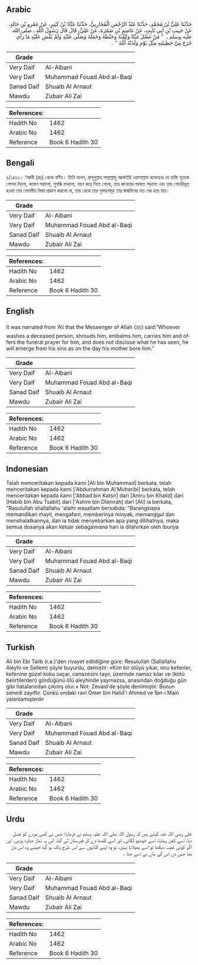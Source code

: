 ## Arabic


<div dir="rtl" lang="ar" style={{fontSize:'larger',backgroundColor:'#f8f9fa',padding:20}}>
حَدَّثَنَا عَلِيُّ بْنُ مُحَمَّدٍ، حَدَّثَنَا عَبْدُ الرَّحْمَنِ الْمُحَارِبِيُّ، حَدَّثَنَا عَبَّادُ بْنُ كَثِيرٍ، عَنْ عَمْرِو بْنِ خَالِدٍ، عَنْ حَبِيبِ بْنِ أَبِي ثَابِتٍ، عَنْ عَاصِمِ بْنِ ضَمْرَةَ، عَنْ عَلِيٍّ، قَالَ قَالَ رَسُولُ اللَّهِ ـ صلى الله عليه وسلم ـ ‏ "‏ مَنْ غَسَّلَ مَيِّتًا وَكَفَّنَهُ وَحَنَّطَهُ وَحَمَلَهُ وَصَلَّى عَلَيْهِ وَلَمْ يُفْشِ عَلَيْهِ مَا رَأَى خَرَجَ مِنْ خَطِيئَتِهِ مِثْلَ يَوْمِ وَلَدَتْهُ أُمُّهُ ‏"‏ ‏.‏
</div>
<div style={{backgroundColor:'#f8f9fa',padding:20, marginBottom: 10}}><table> <thead> <tr> <th>Grade</th> <th></th> </tr> </thead> <tbody> <tr><td>Very Daif</td><td>Al-Albani</td></tr><tr><td>Very Daif</td><td>Muhammad Fouad Abd al-Baqi</td></tr><tr><td>Sanad Daif</td><td>Shuaib Al Arnaut</td></tr><tr><td>Mawdu</td><td>Zubair Ali Zai</td></tr></tbody></table><table> <thead> <tr> <th>References:</th> <th></th> </tr> </thead> <tbody><tr><td>Hadith No</td><td>1462</td></tr><tr><td>Arabic No</td><td>1462</td></tr><tr><td>Reference</td><td>Book 6 Hadith 30</td></tr></tbody></table></div>

## Bengali


<div dir="ltr" lang="bn" style={{fontSize:'larger',backgroundColor:'#f8f9fa',padding:20}}>
৫/১৪৬২। ‘আলী (রাঃ) থেকে বর্ণিত। তিনি বলেন, রাসূলুল্লাহ সাল্লাল্লাহু আলাইহি ওয়াসাল্লাম বলেছেনঃ যে ব্যক্তি মৃতকে গোসল দিলো, কাফন পরালো, সুগন্ধি মাখলো, বহন করে নিয়ে গেলো, তার জানাযার সালাত পড়লো এবং তার গোচরিভূত হওয়া তার গোপনীয় বিষয় প্রকাশ করলো না, তার থেকে তার গুনাহসমূহ তার জন্মদিনের মত বের হয়ে যায়।
</div>
<div style={{backgroundColor:'#f8f9fa',padding:20, marginBottom: 10}}><table> <thead> <tr> <th>Grade</th> <th></th> </tr> </thead> <tbody> <tr><td>Very Daif</td><td>Al-Albani</td></tr><tr><td>Very Daif</td><td>Muhammad Fouad Abd al-Baqi</td></tr><tr><td>Sanad Daif</td><td>Shuaib Al Arnaut</td></tr><tr><td>Mawdu</td><td>Zubair Ali Zai</td></tr></tbody></table><table> <thead> <tr> <th>References:</th> <th></th> </tr> </thead> <tbody><tr><td>Hadith No</td><td>1462</td></tr><tr><td>Arabic No</td><td>1462</td></tr><tr><td>Reference</td><td>Book 6 Hadith 30</td></tr></tbody></table></div>

## English


<div dir="ltr" lang="en" style={{fontSize:'larger',backgroundColor:'#f8f9fa',padding:20}}>
It was narrated from ‘Ali that the Messenger of Allah (ﷺ) said:“Whoever washes a deceased person, shrouds him, embalms him, carries him and offers the funeral prayer for him, and does not disclose what he has seen, he will emerge from his sins as on the day his mother bore him.”
</div>
<div style={{backgroundColor:'#f8f9fa',padding:20, marginBottom: 10}}><table> <thead> <tr> <th>Grade</th> <th></th> </tr> </thead> <tbody> <tr><td>Very Daif</td><td>Al-Albani</td></tr><tr><td>Very Daif</td><td>Muhammad Fouad Abd al-Baqi</td></tr><tr><td>Sanad Daif</td><td>Shuaib Al Arnaut</td></tr><tr><td>Mawdu</td><td>Zubair Ali Zai</td></tr></tbody></table><table> <thead> <tr> <th>References:</th> <th></th> </tr> </thead> <tbody><tr><td>Hadith No</td><td>1462</td></tr><tr><td>Arabic No</td><td>1462</td></tr><tr><td>Reference</td><td>Book 6 Hadith 30</td></tr></tbody></table></div>

## Indonesian


<div dir="ltr" lang="id" style={{fontSize:'larger',backgroundColor:'#f8f9fa',padding:20}}>
Telah menceritakan kepada kami [Ali bin Muhammad] berkata, telah menceritakan kepada kami ['Abdurrahman Al Muharibi] berkata, telah menceritakan kepada kami ['Abbad bin Katsir] dari [Amru bin Khalid] dari [Habib bin Abu Tsabit] dari ['Ashim bin Dlamrah] dari [Ali] ia berkata, "Rasulullah shallallahu 'alaihi wasallam bersabda: "Barangsiapa memandikan mayit, mengafani, memberinya minyak, memanggul dan menshalatkannya, dan ia tidak menyebarkan apa yang dilihatnya, maka semua dosanya akan keluar sebagaimana hari ia dilahirkan oleh ibunya
</div>
<div style={{backgroundColor:'#f8f9fa',padding:20, marginBottom: 10}}><table> <thead> <tr> <th>Grade</th> <th></th> </tr> </thead> <tbody> <tr><td>Very Daif</td><td>Al-Albani</td></tr><tr><td>Very Daif</td><td>Muhammad Fouad Abd al-Baqi</td></tr><tr><td>Sanad Daif</td><td>Shuaib Al Arnaut</td></tr><tr><td>Mawdu</td><td>Zubair Ali Zai</td></tr></tbody></table><table> <thead> <tr> <th>References:</th> <th></th> </tr> </thead> <tbody><tr><td>Hadith No</td><td>1462</td></tr><tr><td>Arabic No</td><td>1462</td></tr><tr><td>Reference</td><td>Book 6 Hadith 30</td></tr></tbody></table></div>

## Turkish


<div dir="ltr" lang="tr" style={{fontSize:'larger',backgroundColor:'#f8f9fa',padding:20}}>
Ali bin Ebi Talib (r.a.)'den rivayet edildiğine güre: Resulullah (Sallallahu Aleyhi ve Sellem) şöyle buyurdu, demiştir: «Kim bir ölüyü yıkar, onu kefenler, kefenine güzel koku saçar, cenazesini taşır, üzerinde namaz kılar ve (kötü belirtilerden) gördüğünü ölü aleyhinde yaymazsa, anasından doğduğu gün gibi hatalarından çıkmış olur.» Not: Zevaid'de şöyle denilmiştir: Bunun senedi zayıftır. Çünkü ondaki ravi Ömer bin Halid'i Ahmed ve İbn-i Main yalanlamışlardır
</div>
<div style={{backgroundColor:'#f8f9fa',padding:20, marginBottom: 10}}><table> <thead> <tr> <th>Grade</th> <th></th> </tr> </thead> <tbody> <tr><td>Very Daif</td><td>Al-Albani</td></tr><tr><td>Very Daif</td><td>Muhammad Fouad Abd al-Baqi</td></tr><tr><td>Sanad Daif</td><td>Shuaib Al Arnaut</td></tr><tr><td>Mawdu</td><td>Zubair Ali Zai</td></tr></tbody></table><table> <thead> <tr> <th>References:</th> <th></th> </tr> </thead> <tbody><tr><td>Hadith No</td><td>1462</td></tr><tr><td>Arabic No</td><td>1462</td></tr><tr><td>Reference</td><td>Book 6 Hadith 30</td></tr></tbody></table></div>

## Urdu


<div dir="rtl" lang="ur" style={{fontSize:'larger',backgroundColor:'#f8f9fa',padding:20}}>
علی رضی اللہ عنہ کہتے ہیں کہ رسول اللہ صلی اللہ علیہ وسلم نے فرمایا: جس نے کسی مردے کو غسل دیا، اسے کفن پہنایا، اسے خوشبو لگائی، اور اسے کندھا دے کر قبرستان لے گیا، اس پہ نماز جنازہ پڑھی، اور اگر کوئی عیب دیکھا تو اسے پھیلایا نہیں، تو وہ اپنے گناہوں سے اس طرح پاک ہو گیا جیسے وہ اس دن تھا جس دن اس کی ماں نے اسے جنا ۔
</div>
<div style={{backgroundColor:'#f8f9fa',padding:20, marginBottom: 10}}><table> <thead> <tr> <th>Grade</th> <th></th> </tr> </thead> <tbody> <tr><td>Very Daif</td><td>Al-Albani</td></tr><tr><td>Very Daif</td><td>Muhammad Fouad Abd al-Baqi</td></tr><tr><td>Sanad Daif</td><td>Shuaib Al Arnaut</td></tr><tr><td>Mawdu</td><td>Zubair Ali Zai</td></tr></tbody></table><table> <thead> <tr> <th>References:</th> <th></th> </tr> </thead> <tbody><tr><td>Hadith No</td><td>1462</td></tr><tr><td>Arabic No</td><td>1462</td></tr><tr><td>Reference</td><td>Book 6 Hadith 30</td></tr></tbody></table></div>